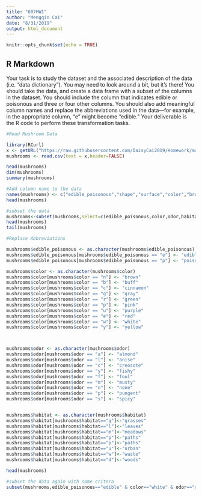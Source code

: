 ---
title: "607HW1"
author: "Mengqin Cai"
date: "8/31/2019"
output: html_document
---

```{r setup, include=FALSE}
knitr::opts_chunk$set(echo = TRUE)
```

## R Markdown

Your task is to study the dataset and the associated description of the data (i.e. “data dictionary”). You may need to look around a bit, but it’s there! You should take the data, and create a data frame with a subset of the columns in the dataset. You should include the column that indicates edible or poisonous and three or four other columns. You should also add meaningful column names and replace the abbreviations used in the data—for example, in the appropriate column, “e” might become “edible.” Your deliverable is the R code to perform these transformation tasks.

```{r }
#Read Mushroom Data

library(RCurl)
x <- getURL("https://raw.githubusercontent.com/DaisyCai2019/Homework/master/agaricus-lepiota.csv")
mushrooms <- read.csv(text = x,header=FALSE)

head(mushrooms)
dim(mushrooms)
summary(mushrooms)

#Add column name to the data
names(mushrooms) <- c("edible_poisonous","shape","surface","color","bruises","odor","gill-attachment","gill-spacing","gill-size","gill-color","stalk-shape","stalk-root","stalk-surface-above-ring","stalk-surface-below-ring","stalk-color-above-ring","stalk-color-below-ring","veil-type","veil-color","ring-number","ring-type","spore-print-color","population","habitat")
head(mushrooms)

#subset the data 
mushrooms<-subset(mushrooms,select=c(edible_poisonous,color,odor,habitat))
head(mushrooms)
tail(mushrooms)

#Replace Abbreviations

mushrooms$edible_poisonous <- as.character(mushrooms$edible_poisonous)
mushrooms$edible_poisonous[mushrooms$edible_poisonous == "e"] <- "edible"
mushrooms$edible_poisonous[mushrooms$edible_poisonous == "p"] <- "poisonous"

mushrooms$color <- as.character(mushrooms$color)
mushrooms$color[mushrooms$color == "n"] <- "brown"
mushrooms$color[mushrooms$color == "b"] <- "buff"
mushrooms$color[mushrooms$color == "c"] <- "cinnamon"
mushrooms$color[mushrooms$color == "g"] <- "gray"
mushrooms$color[mushrooms$color == "r"] <- "green"
mushrooms$color[mushrooms$color == "p"] <- "pink"
mushrooms$color[mushrooms$color == "u"] <- "purple"
mushrooms$color[mushrooms$color == "e"] <- "red"
mushrooms$color[mushrooms$color == "w"] <- "white"
mushrooms$color[mushrooms$color == "y"] <- "yellow"



mushrooms$odor <- as.character(mushrooms$odor)
mushrooms$odor[mushrooms$odor == "a"] <- "almond"
mushrooms$odor[mushrooms$odor == "l"] <- "anise"
mushrooms$odor[mushrooms$odor == "c"] <- "creosote"
mushrooms$odor[mushrooms$odor == "y"] <- "fishy"
mushrooms$odor[mushrooms$odor == "f"] <- "foul"
mushrooms$odor[mushrooms$odor == "m"] <- "musty"
mushrooms$odor[mushrooms$odor == "n"] <- "none"
mushrooms$odor[mushrooms$odor == "p"] <- "pungent"
mushrooms$odor[mushrooms$odor == "s"] <- "spicy"


mushrooms$habitat <- as.character(mushrooms$habitat)
mushrooms$habitat[mushrooms$habitat=="g"]<-"grasses"
mushrooms$habitat[mushrooms$habitat=="l"]<-"leaves"
mushrooms$habitat[mushrooms$habitat=="m"]<-"meadows"
mushrooms$habitat[mushrooms$habitat=="p"]<-"paths"
mushrooms$habitat[mushrooms$habitat=="p"]<-"paths"
mushrooms$habitat[mushrooms$habitat=="u"]<-"urban"
mushrooms$habitat[mushrooms$habitat=="w"]<-"waste"
mushrooms$habitat[mushrooms$habitat=="d"]<-"woods"

head(mushrooms)

#subset the data again with some critera
subset(mushrooms,edible_poisonous=="edible" & color=="white" & odor=="anise" & habitat=="meadows")


```





